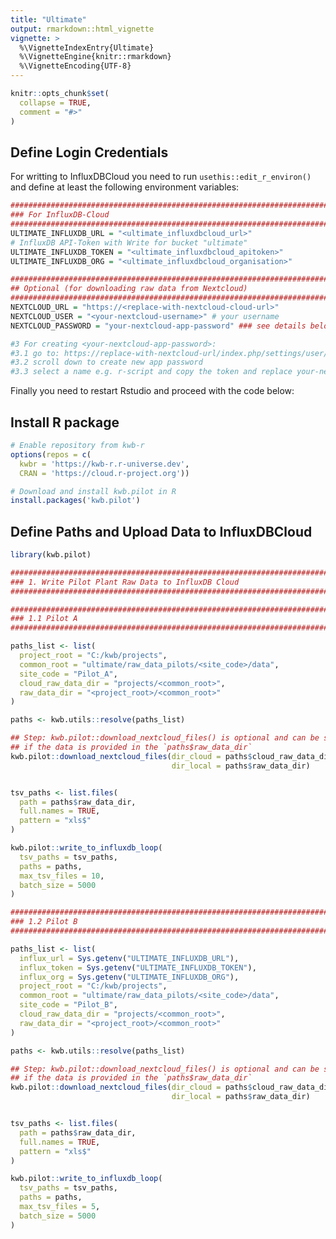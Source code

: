```yaml
---
title: "Ultimate"
output: rmarkdown::html_vignette
vignette: >
  %\VignetteIndexEntry{Ultimate}
  %\VignetteEngine{knitr::rmarkdown}
  %\VignetteEncoding{UTF-8}
---
```


```r
knitr::opts_chunk$set(
  collapse = TRUE,
  comment = "#>"
)
```

## Define Login Credentials

For writting to InfluxDBCloud you need to run `usethis::edit_r_environ()` and 
define at least the following environment variables:

```r
###############################################################################
### For InfluxDB-Cloud
###############################################################################
ULTIMATE_INFLUXDB_URL = "<ultimate_influxdbcloud_url>"
# InfluxDB API-Token with Write for bucket "ultimate"
ULTIMATE_INFLUXDB_TOKEN = "<ultimate_influxdbcloud_apitoken>"
ULTIMATE_INFLUXDB_ORG = "<ultimate_influxdbcloud_organisation>"

################################################################################  
## Optional (for downloading raw data from Nextcloud)
################################################################################
NEXTCLOUD_URL = "https://<replace-with-nextcloud-cloud-url>"
NEXTCLOUD_USER = "<your-nextcloud-username>" # your username
NEXTCLOUD_PASSWORD = "your-nextcloud-app-password" ### see details below

#3 For creating <your-nextcloud-app-password>:
#3.1 go to: https://replace-with-nextcloud-url/index.php/settings/user/security
#3.2 scroll down to create new app password
#3.3 select a name e.g. r-script and copy the token and replace your-nextcloud-app-password
```

Finally you need to restart Rstudio and proceed with the code below:

## Install R package

```r
# Enable repository from kwb-r
options(repos = c(
  kwbr = 'https://kwb-r.r-universe.dev',
  CRAN = 'https://cloud.r-project.org'))

# Download and install kwb.pilot in R
install.packages('kwb.pilot')
```


## Define Paths and Upload Data to InfluxDBCloud

```r
library(kwb.pilot)

################################################################################
### 1. Write Pilot Plant Raw Data to InfluxDB Cloud
################################################################################

################################################################################
### 1.1 Pilot A
################################################################################

paths_list <- list(
  project_root = "C:/kwb/projects",
  common_root = "ultimate/raw_data_pilots/<site_code>/data",
  site_code = "Pilot_A",
  cloud_raw_data_dir = "projects/<common_root>",
  raw_data_dir = "<project_root>/<common_root>"
)

paths <- kwb.utils::resolve(paths_list)

## Step: kwb.pilot::download_nextcloud_files() is optional and can be skipped
## if the data is provided in the `paths$raw_data_dir`
kwb.pilot::download_nextcloud_files(dir_cloud = paths$cloud_raw_data_dir,
                                    dir_local = paths$raw_data_dir)


tsv_paths <- list.files(
  path = paths$raw_data_dir,
  full.names = TRUE,
  pattern = "xls$"
)

kwb.pilot::write_to_influxdb_loop(
  tsv_paths = tsv_paths,
  paths = paths,
  max_tsv_files = 10,
  batch_size = 5000
)

################################################################################
### 1.2 Pilot B
################################################################################

paths_list <- list(
  influx_url = Sys.getenv("ULTIMATE_INFLUXDB_URL"),
  influx_token = Sys.getenv("ULTIMATE_INFLUXDB_TOKEN"),
  influx_org = Sys.getenv("ULTIMATE_INFLUXDB_ORG"),
  project_root = "C:/kwb/projects",
  common_root = "ultimate/raw_data_pilots/<site_code>/data",
  site_code = "Pilot_B",
  cloud_raw_data_dir = "projects/<common_root>",
  raw_data_dir = "<project_root>/<common_root>"
)

paths <- kwb.utils::resolve(paths_list)

## Step: kwb.pilot::download_nextcloud_files() is optional and can be skipped
## if the data is provided in the `paths$raw_data_dir`
kwb.pilot::download_nextcloud_files(dir_cloud = paths$cloud_raw_data_dir,
                                    dir_local = paths$raw_data_dir)


tsv_paths <- list.files(
  path = paths$raw_data_dir,
  full.names = TRUE,
  pattern = "xls$"
)

kwb.pilot::write_to_influxdb_loop(
  tsv_paths = tsv_paths,
  paths = paths,
  max_tsv_files = 5,
  batch_size = 5000
)
```

